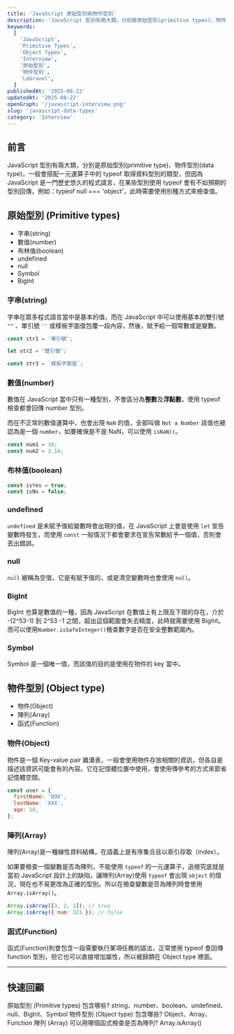```yaml
---
title: 'JavaScript 原始型別與物件型別'
description: 'JavaScript 型別有兩大類，分別是原始型別(primitive types)、物件型別(object types)，一般會搭配一元運算子中的 typeof 取得資料型別的類型，但因為 JavaScript 是一門歷史悠久的程式語言，在某些型別使用 typeof 會有不如預期的型別回傳，例如：typeof null === object，此時需要使用別種方式來檢查值。'
keywords:
  [
    'JavaScript',
    'Primitive Types',
    'Object Types',
    'Interview',
    '原始型別',
    '物件型別',
    'LoGravel',
  ]
publishedAt: '2025-08-22'
updatedAt: '2025-08-22'
openGraph: '/javascript-interview.png'
slug: 'javascript-data-types'
category: 'Interview'
---
```


## 前言

JavaScript 型別有兩大類，分別是原始型別(primitive type)、物件型別(data type)，一般會搭配一元運算子中的 typeof 取得資料型別的類型，但因為 JavaScript 是一門歷史悠久的程式語言，在某些型別使用 typeof 會有不如預期的型別回傳，例如：typeof null === 'object'，此時需要使用別種方式來檢查值。

## 原始型別 (Primitive types)

- 字串(string)
- 數值(number)
- 布林值(boolean)
- undefined
- null
- Symbol
- BigInt

### 字串(string)

字串在眾多程式語言當中是基本的值，而在 JavaScript 中可以使用基本的雙引號 `""` 、單引號 `''` 或樣板字面值包覆一段內容，然後，賦予給一個常數或是變數。

```javascript
const str1 = '單引號';

let str2 = "雙引號";

const str3 = `樣板字面值`;
```

### 數值(number)

數值在 JavaScript 當中只有一種型別，不會區分為**整數**及**浮點數**，使用 typeof 檢查都會回傳 number 型別。

而在不正常的數值運算中，也會出現 `NaN` 的值，全部叫做 `Not a Number` 該值也被認為是一個 `number`，如要確保是不是 NaN，可以使用 `isNaN()`。

```javascript
const num1 = 10;
const num2 = 3.14;
```

### 布林值(boolean)

```javascript
const isYes = true;
const isNo = false;
```

### undefined

`undefined` 是未賦予值給變數時會出現的值，在 JavaScript 上會是使用 `let` 宣告變數時發生，而使用 `const` 一般情況下都會要求在宣告常數給予一個值，否則會丟出錯誤。

### null

`null` 被稱為空值，它是有賦予值的，或是清空變數時也會使用 `null`。

### BigInt

BigInt 也算是數值的一種，因為 JavaScript 在數值上有上限及下限的存在，介於 -(2^53-1) 到 2^53 -1 之間，超出這個範圍會失去精度，此時就需要使用 BigInt。而可以使用`Number.isSafeInteger()`檢查數字是否在安全整數範圍內。

### Symbol

Symbol 是一個唯一值，而該值的目的是使用在物件的 key 當中。

## 物件型別 (Object type)

- 物件(Object)
- 陣列(Array)
- 函式(Function)

### 物件(Object)

物件是一個 Key-value pair 雜湊表，一般會使用物件存放相關的資訊，但各自是描述該資訊可能會有的內容。它在記憶體位置中使用，會使用傳參考的方式來節省記憶體空間。

```javascript
const user = {
  firstName: 'OOO',
  lastName: 'XXX',
  age: 18,
};
```

### 陣列(Array)

陣列(Array)是一種線性資料結構，在語義上是有序集合且以索引存取（index）。

如果要檢查一個變數是否為陣列，不能使用 `typeof` 的一元運算子，追根究底就是當初 JavaScript 設計上的缺陷，讓陣列(Array)使用 `typeof` 會出現 `object` 的情況，現在也不易更改為正確的型別。所以在檢查變數是否為陣列時會使用 `Array.isArray()`。

```javascript
Array.isArray([3, 2, 1]); // true
Array.isArray({ num: 321 }); // false
```

### 函式(Function)

函式(Function)則會包含一段需要執行某項任務的語法，正常使用 typeof 會回傳 function 型別，但它也可以直接增加屬性，所以被歸類在 Object type 裡面。

---

## 快速回顧

<Accordion type="single" collapsible>
  <AccordionItem value="question-1">
    <AccordionTrigger>原始型別 (Primitive types) 包含哪些?</AccordionTrigger>
    <AccordionContent>
      string、number、boolean、undefined、null、BigInt、Symbol
    </AccordionContent>
  </AccordionItem>
  <AccordionItem value="question-2">
    <AccordionTrigger>物件型別 (Object type) 包含哪些?</AccordionTrigger>
    <AccordionContent>Object、Array、Function</AccordionContent>
  </AccordionItem>
  <AccordionItem value="question-3">
    <AccordionTrigger>
      陣列 (Array) 可以用哪個函式檢查是否為陣列?
    </AccordionTrigger>
    <AccordionContent>Array.isArray()</AccordionContent>
  </AccordionItem>
</Accordion>
